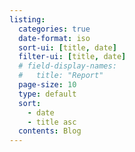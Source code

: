 ```yaml
---
listing:
  categories: true
  date-format: iso
  sort-ui: [title, date]
  filter-ui: [title, date]
  # field-display-names:
  #   title: "Report"
  page-size: 10
  type: default
  sort:
    - date
    - title asc
  contents: Blog
---
```

